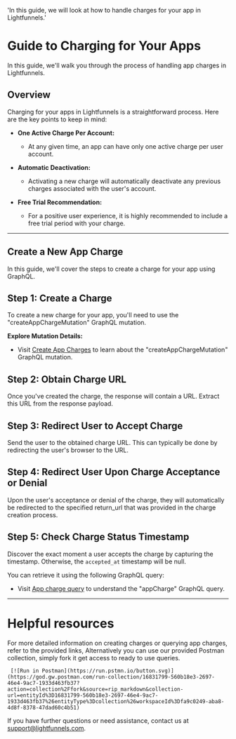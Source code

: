   'In this guide, we will look at how to handle charges for your app in Lightfunnels.'

# Guide to Charging for Your Apps

In this guide, we'll walk you through the process of handling app charges in Lightfunnels.

## Overview

Charging for your apps in Lightfunnels is a straightforward process. Here are the key points to keep in mind:

- **One Active Charge Per Account:**
  - At any given time, an app can have only one active charge per user account.

- **Automatic Deactivation:**
  - Activating a new charge will automatically deactivate any previous charges associated with the user's account.

- **Free Trial Recommendation:**
  - For a positive user experience, it is highly recommended to include a free trial period with your charge.

---

## Create a New App Charge

In this guide, we'll cover the steps to create a charge for your app using GraphQL.

## Step 1: Create a Charge

To create a new charge for your app, you'll need to use the "createAppChargeMutation" GraphQL mutation. 

 **Explore Mutation Details:**
   - Visit [Create App Charges](/app-charges#create-app-charges) to learn about the "createAppChargeMutation" GraphQL mutation.

## Step 2: Obtain Charge URL

Once you've created the charge, the response will contain a URL. Extract this URL from the response payload.

## Step 3: Redirect User to Accept Charge

Send the user to the obtained charge URL. This can typically be done by redirecting the user's browser to the URL.

## Step 4: Redirect User Upon Charge Acceptance or Denial

Upon the user's acceptance or denial of the charge, they will automatically be redirected to the specified return_url that was provided in the charge creation process.

## Step 5: Check Charge Status Timestamp

Discover the exact moment a user accepts the charge by capturing the timestamp. 
Otherwise, the `accepted_at` timestamp will be null. 

You can retrieve it using the following GraphQL query:

   - Visit [App charge query](/app-charges#get-an-app-charge) to understand the "appCharge" GraphQL query.

---

# Helpful resources

For more detailed information on creating charges or querying app charges, refer to the provided links, Alternatively
you can use our provided Postman collection, simply fork it get access to ready to use queries.

	 [![Run in Postman](https://run.pstmn.io/button.svg)](https://god.gw.postman.com/run-collection/16831799-560b18e3-2697-46e4-9ac7-1933d463fb37?action=collection%2Ffork&source=rip_markdown&collection-url=entityId%3D16831799-560b18e3-2697-46e4-9ac7-1933d463fb37%26entityType%3Dcollection%26workspaceId%3Dfa9c0249-aba8-4d8f-8378-47dad60c4b51)

If you have further questions or need assistance, contact us at support@lightfunnels.com.

